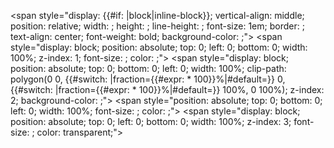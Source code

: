 <includeonly><span <!-- outer box --> style="display: {{#if: {{{block|}}}|block|inline-block}}; vertical-align: middle; position: relative; width: {{{width|400px}}}; height: {{{height|1.5em}}}; line-height: {{{height|1.5em}}}; font-size: 1em; border: {{{border|1px solid silver}}}; text-align: center; font-weight: bold; background-color: {{{bg_color_incomplete|transparent}}};">
<span <!-- digits in outer box (incomplete part) --> style="display: block; position: absolute; top: 0; left: 0; bottom: 0; width: 100%; z-index: 1; font-size: {{{font_size|1em}}}; color: {{{fg_color_incomplete|black}}};">{{Progress bar text overlay/display digits|{{{1|0%}}}|type={{{type|percentage}}}|round={{{round|-1}}}}}</span>
<span <!-- inner fill (completed portion) --> style="display: block; position: absolute; top: 0; bottom: 0; left: 0; width: 100%; clip-path: polygon(0 0, {{#switch: {{{type|percentage}}}|fraction={{#expr: {{{1|0}}} * 100}}%|#default={{{1|0%}}}}} 0, {{#switch: {{{type|percentage}}}|fraction={{#expr: {{{1|0}}} * 100}}%|#default={{{1|0%}}}}} 100%, 0 100%); z-index: 2; background-color: {{{bg_color_complete|green}}};">
<span <!-- digits on inner fill (completed part) --> style="position: absolute; top: 0; bottom: 0; left: 0; width: 100%; font-size: {{{font_size|1em}}}; color: {{{fg_color_complete|white}}};">{{Progress bar text overlay/display digits|{{{1|0%}}}|type={{{type|percentage}}}|round={{{round|-1}}}}}</span>
</span>
<span <!-- digits on top (invisible, used for selection) --> style="display: block; position: absolute; top: 0; left: 0; bottom: 0; width: 100%; z-index: 3; font-size: {{{font_size|1em}}}; color: transparent;">{{Progress bar text overlay/display digits|{{{1|0%}}}|type={{{type|percentage}}}|round={{{round|-1}}}}}</span>
</span></includeonly><noinclude>{{Esoteric}}

{{Documentation}}</noinclude>